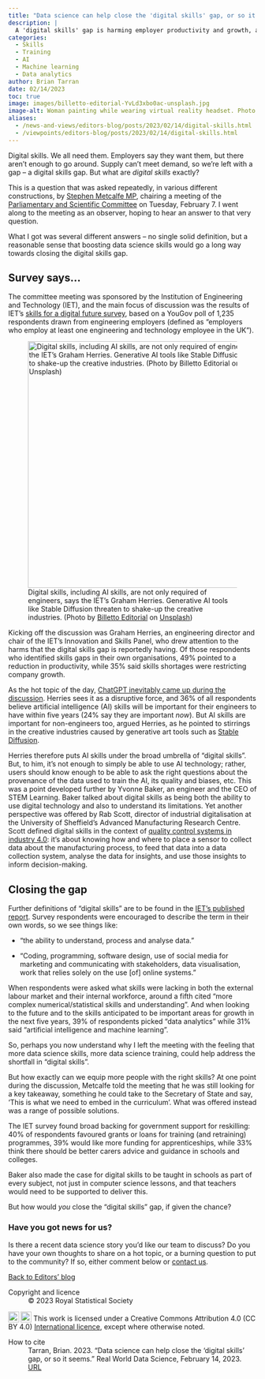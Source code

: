 ```yaml
---
title: "Data science can help close the 'digital skills' gap, or so it seems"
description: |
  A 'digital skills' gap is harming employer productivity and growth, according to a survey by engineering body IET. But the 'digital skills' that are needed sound a lot like data science skills: statistical understanding, data analytics, AI and machine learning.    
categories:
  - Skills
  - Training
  - AI
  - Machine learning
  - Data analytics
author: Brian Tarran
date: 02/14/2023
toc: true
image: images/billetto-editorial-YvLd3xbo0ac-unsplash.jpg
image-alt: Woman painting while wearing virtual reality headset. Photo by Billetto Editorial on Unsplash.
aliases: 
  - /news-and-views/editors-blog/posts/2023/02/14/digital-skills.html
  - /viewpoints/editors-blog/posts/2023/02/14/digital-skills.html
---
```

Digital skills. We all need them. Employers say they want them, but there aren’t enough to go around. Supply can’t meet demand, so we’re left with a gap -- a digital skills gap. But what are *digital skills* exactly?  

This is a question that was asked repeatedly, in various different constructions, by [Stephen Metcalfe MP](https://members.parliament.uk/member/4092/career), chairing a meeting of the [Parliamentary and Scientific Committee](https://www.scienceinparliament.org.uk/information/about/) on Tuesday, February 7. I went along to the meeting as an observer, hoping to hear an answer to that very question.  

What I got was several different answers -- no single solid definition, but a reasonable sense that boosting data science skills would go a long way towards closing the digital skills gap. 

## Survey says… 
The committee meeting was sponsored by the Institution of Engineering and Technology (IET), and the main focus of discussion was the results of IET’s [skills for a digital future survey](https://www.theiet.org/impact-society/factfiles/innovation-and-skills-factfiles/iet-skills-survey/skills-for-a-digital-future-survey/), based on a YouGov poll of 1,235 respondents drawn from engineering employers (defined as “employers who employ at least one engineering and technology employee in the UK”).

::: {.column-margin}
![Digital skills, including AI skills, are not only required of engineers, says the IET's Graham Herries. Generative AI tools like Stable Diffusion threaten to shake-up the creative industries. (Photo by <a href="https://unsplash.com/@billetto?utm_source=unsplash&utm_medium=referral&utm_content=creditCopyText">Billetto Editorial</a> on <a href="https://unsplash.com/photos/YvLd3xbo0ac?utm_source=unsplash&utm_medium=referral&utm_content=creditCopyText">Unsplash</a>)](images/billetto-editorial-YvLd3xbo0ac-unsplash.jpg){fig-alt="Woman painting while wearing virtual reality headset. Photo by Billetto Editorial on Unsplash." width="500" fig-align="center"}
:::

Kicking off the discussion was Graham Herries, an engineering director and chair of the IET’s Innovation and Skills Panel, who drew attention to the harms that the digital skills gap is reportedly having. Of those respondents who identified skills gaps in their own organisations, 49% pointed to a reduction in productivity, while 35% said skills shortages were restricting company growth.  

As the hot topic of the day, [ChatGPT inevitably came up during the discussion](/news-and-views/editors-blog/posts/2023/01/27/talking-chatgpt.html). Herries sees it as a disruptive force, and 36% of all respondents believe artificial intelligence (AI) skills will be important for their engineers to have within five years (24% say they are important *now*). But AI skills are important for non-engineers too, argued Herries, as he pointed to stirrings in the creative industries caused by generative art tools such as [Stable Diffusion](https://stability.ai/blog/stable-diffusion-public-release).  

Herries therefore puts AI skills under the broad umbrella of “digital skills”. But, to him, it’s not enough to simply be able to use AI technology; rather, users should know enough to be able to ask the right questions about the provenance of the data used to train the AI, its quality and biases, etc. This was a point developed further by Yvonne Baker, an engineer and the CEO of STEM Learning. Baker talked about digital skills as being both the ability to use digital technology and also to understand its limitations. Yet another perspective was offered by Rab Scott, director of industrial digitalisation at the University of Sheffield's Advanced Manufacturing Research Centre. Scott defined digital skills in the context of [quality control systems in industry 4.0](https://rss.onlinelibrary.wiley.com/doi/10.1111/1740-9713.01523): it’s about knowing how and where to place a sensor to collect data about the manufacturing process, to feed that data into a data collection system, analyse the data for insights, and use those insights to inform decision-making.

## Closing the gap 
Further definitions of “digital skills” are to be found in the [IET’s published report](https://www.theiet.org/impact-society/factfiles/innovation-and-skills-factfiles/iet-skills-survey/skills-for-a-digital-future-survey/). Survey respondents were encouraged to describe the term in their own words, so we see things like: 

* “the ability to understand, process and analyse data.” 

* “Coding, programming, software design, use of social media for marketing and communicating with stakeholders, data visualisation, work that relies solely on the use [of] online systems.” 

When respondents were asked what skills were lacking in both the external labour market and their internal workforce, around a fifth cited “more complex numerical/statistical skills and understanding”. And when looking to the future and to the skills anticipated to be important areas for growth in the next five years, 39% of respondents picked “data analytics” while 31% said “artificial intelligence and machine learning”. 

So, perhaps you now understand why I left the meeting with the feeling that more data science skills, more data science training, could help address the shortfall in “digital skills”.  

But how exactly can we equip more people with the right skills? At one point during the discussion, Metcalfe told the meeting that he was still looking for a key takeaway, something he could take to the Secretary of State and say, ‘This is what we need to embed in the curriculum’. What was offered instead was a range of possible solutions. 

The IET survey found broad backing for government support for reskilling: 40% of respondents favoured grants or loans for training (and retraining) programmes, 39% would like more funding for apprenticeships, while 33% think there should be better carers advice and guidance in schools and colleges. 

Baker also made the case for digital skills to be taught in schools as part of every subject, not just in computer science lessons, and that teachers would need to be supported to deliver this. 

But how would *you* close the “digital skills” gap, if given the chance?

:::{.callout-tip}
### Have you got news for us?
Is there a recent data science story you'd like our team to discuss? Do you have your own thoughts to share on a hot topic, or a burning question to put to the community? If so, either comment below or [contact us](/contact.qmd).
:::

::: {.article-btn}
[Back to Editors' blog](/the-pulse/editors-blog/index.qmd)
:::


::: {.further-info}
::: grid
::: {.g-col-12 .g-col-md-6}
Copyright and licence
: &copy; 2023 Royal Statistical Society

<a href="http://creativecommons.org/licenses/by/4.0/?ref=chooser-v1" target="_blank" rel="license noopener noreferrer" style="display:inline-block;"> <img style="height:22px!important;vertical-align:text-bottom;" src="https://mirrors.creativecommons.org/presskit/icons/cc.svg?ref=chooser-v1"><img style="height:22px!important;margin-left:3px;vertical-align:text-bottom;" src="https://mirrors.creativecommons.org/presskit/icons/by.svg?ref=chooser-v1"></a> This work is licensed under a Creative Commons Attribution 4.0 (CC BY 4.0) <a href="http://creativecommons.org/licenses/by/4.0/?ref=chooser-v1" target="_blank" rel="license noopener noreferrer" style="display:inline-block;"> International licence</a>, except where otherwise noted.

:::

::: {.g-col-12 .g-col-md-6}
How to cite
: Tarran, Brian. 2023. "Data science can help close the ‘digital skills’ gap, or so it seems." Real World Data Science, February 14, 2023. [URL](https://realworlddatascience.net/news-and-views/editors-blog/posts/2023/02/14/digital-skills.html)
:::
:::
:::